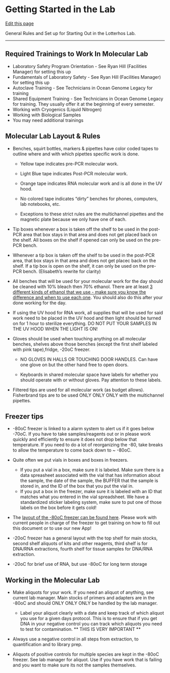 # Getting Started in the Lab

[Edit this page](https://github.com/DrK-Lo/lotterhoslabprotocols/edit/main/general_GettingStarted.qmd)

General Rules and Set up for Starting Out in the Lotterhos Lab.

------------------------------------------------------------------------

## **Required Trainings to Work In Molecular Lab** {.unnumbered}

-   Laboratory Safety Program Orientation - See Ryan Hill (Facilities Manager) for setting this up
-   Fundamentals of Laboratory Safety - See Ryan Hill (Facilities Manager) for setting this up
-   Autoclave Training - See Technicians in Ocean Genome Legacy for training
-   Shared Equipment Training - See Technicians in Ocean Genome Legacy for training. They usually offer it at the beginning of every semester.
-   Working with Cryogenics (Liquid Nitrogen)
-   Working with Biological Samples
-   You may need additional trainings

## **Molecular Lab Layout & Rules** {.unnumbered}

-   Benches, squirt bottles, markers & pipettes have color coded tapes to outline where and with which pipettes specific work is done.

    -   Yellow tape indicates pre-PCR molecular work.

    -   Light Blue tape indicates Post-PCR molecular work.

    -   Orange tape indicates RNA molecular work and is all done in the UV hood.

    -   No colored tape indicates "dirty" benches for phones, computers, lab notebooks, etc.

    -   Exceptions to these strict rules are the multichannel pipettes and the magnetic plate because we only have one of each.

-   Tip boxes whenever a box is taken off the shelf to be used in the post-PCR area that box stays in that area and does not get placed back on the shelf. All boxes on the shelf if opened can only be used on the pre-PCR bench.

-  Whenever a tip box is taken off the shelf to be used in the post-PCR area, that box stays in that area and does not get placec back on the shelf. If a tip box is open on the shelf, it can only be used on the pre-PCR bench. (Elisabeth's rewrite for clarity)

-   All benches that will be used for your molecular work for the day should be cleaned with 10% bleach then 70% ethanol. There are at least [3 different kinds of ethanol that we use - make sure you know the difference and when to use each one](https://drk-lo.github.io/lotterhoslabprotocols/molecprot_etoh.html). You should also do this after your done working for the day.

-   If using the UV hood for RNA work, all supplies that will be used for said work need to be placed in the UV hood and then light should be turned on for 1 hour to sterilize everything. DO NOT PUT YOUR SAMPLES IN THE UV HOOD WHEN THE LIGHT IS ON!

-   Gloves should be used when touching anything on all molecular benches, shelves above those benches (except the first shelf labeled with pink tape),fridge, -20oC freezer.

    -   NO GLOVES IN HALLS OR TOUCHING DOOR HANDLES. Can have one glove on but the other hand free to open doors.

    -   Keyboards in shared molecular space have labels for whether you should operate with or without gloves. Pay attention to these labels.

-   Filtered tips are used for all molecular work (as budget allows). Fisherbrand tips are to be used ONLY ONLY ONLY with the multichannel pipettes.

## Freezer tips  {.unnumbered}

-   -80oC freezer is linked to a alarm system to alert us if it goes below -70oC. If you have to take samples/reagents out or in please work quickly and efficiently to ensure it does not drop below that temperature. If you need to do a lot of reorganizing the -80, take breaks to allow the temperature to come back down to \~ -80oC.

- Quite often we put vials in boxes and boxes in freezers. 
    - If you put a vial in a box, make sure it is labeled. Make sure there is a data spreasheet associated with the vial that has information about the sample, the date of the sample, the BUFFER that the sample is stored in, and the ID of the box that you put the vial in.
    - If you put a box in the freezer, make sure it is labeled with an ID that matches what you entered in the vial spreadsheet. We have a standardized sticker labeling system, make sure to put one of those labels on the box before it gets cold!    

-   The [layout of the -80oC freezer can be found here](https://docs.google.com/spreadsheets/d/12TA0x9hPe6B8G34A2ID93ebjxdaGcEiMHAAajCyuQqo/edit#gid=0). Please work with current people in charge of the freezer to get training on how to fill out this document or to use our new App!

-   -20oC freezer has a general layout with the top shelf for main stocks, second shelf aliquots of kits and other reagents, third shelf is for DNA/RNA extractions, fourth shelf for tissue samples for DNA/RNA extraction.

-  -20oC for brief use of RNA, but use -80oC for long term storage

## **Working in the Molecular Lab** {.unnumbered}

-   Make aliquots for your work. If you need an aliquot of anything, see current lab manager. Main stocks of primers and adapters are in the -80oC and should ONLY ONLY ONLY be handled by the lab manager.

    -   Label your aliquot clearly with a date and keep track of which aliquot you use for a given days protocol. This is to ensure that if you get DNA in your negative control you can track which aliquots you need to test for contamination. \*\* THIS IS VERY IMPORTANT \*\*

-   Always use a negative control in all steps from extraction, to quantification and to library prep.

-   Aliquots of positive controls for multiple species are kept in the -80oC freezer. See lab manager for aliquot. Use if you have work that is failing and you want to make sure its not the samples themselves.


